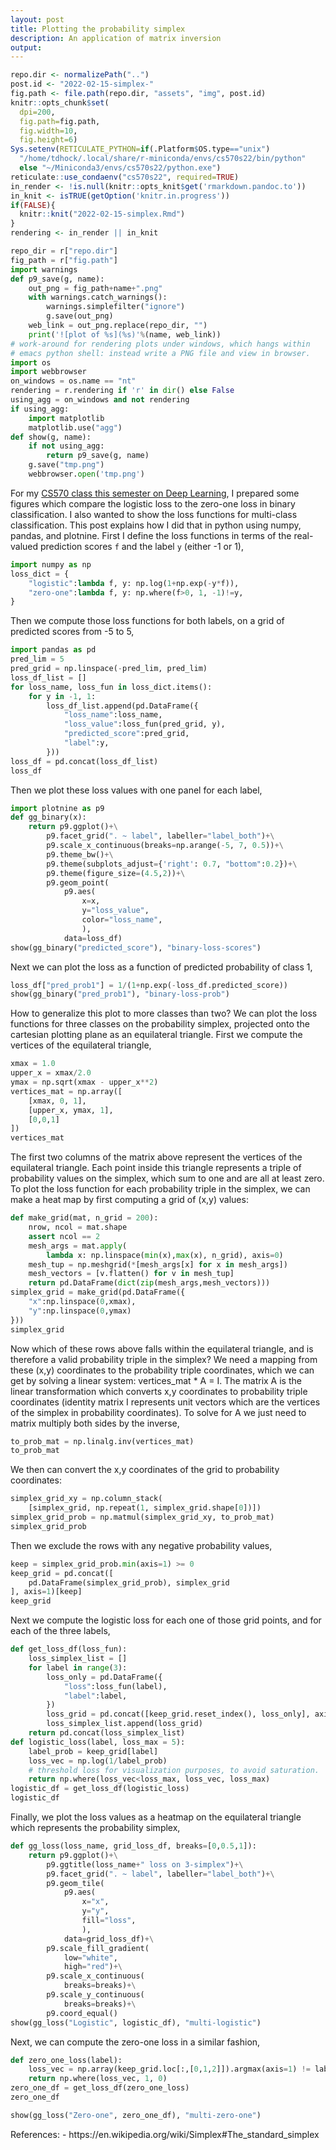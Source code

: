 ```yaml
---
layout: post
title: Plotting the probability simplex
description: An application of matrix inversion 
output:
---
```


```r
repo.dir <- normalizePath("..")
post.id <- "2022-02-15-simplex-"
fig.path <- file.path(repo.dir, "assets", "img", post.id)
knitr::opts_chunk$set(
  dpi=200,
  fig.path=fig.path,
  fig.width=10,
  fig.height=6)
Sys.setenv(RETICULATE_PYTHON=if(.Platform$OS.type=="unix")
  "/home/tdhock/.local/share/r-miniconda/envs/cs570s22/bin/python"
  else "~/Miniconda3/envs/cs570s22/python.exe")
reticulate::use_condaenv("cs570s22", required=TRUE)
in_render <- !is.null(knitr::opts_knit$get('rmarkdown.pandoc.to'))
in_knit <- isTRUE(getOption('knitr.in.progress'))
if(FALSE){
  knitr::knit("2022-02-15-simplex.Rmd")
}
rendering <- in_render || in_knit
```

```python
repo_dir = r["repo.dir"]
fig_path = r["fig.path"]
import warnings
def p9_save(g, name):
    out_png = fig_path+name+".png"
    with warnings.catch_warnings():
        warnings.simplefilter("ignore")
        g.save(out_png)
    web_link = out_png.replace(repo_dir, "")
    print('![plot of %s](%s)'%(name, web_link))
# work-around for rendering plots under windows, which hangs within
# emacs python shell: instead write a PNG file and view in browser.
import os
import webbrowser
on_windows = os.name == "nt"
rendering = r.rendering if 'r' in dir() else False
using_agg = on_windows and not rendering
if using_agg:
    import matplotlib
    matplotlib.use("agg")
def show(g, name):
    if not using_agg:
        return p9_save(g, name)
    g.save("tmp.png")
    webbrowser.open('tmp.png')
```

For my [CS570 class this semester on Deep
Learning](https://github.com/tdhock/cs570-spring-2022), I prepared
some figures which compare the logistic loss to the zero-one loss in
binary classification. I also wanted to show the loss functions for
multi-class classification. This post explains how I did that in
python using numpy, pandas, and plotnine. First I define the loss
functions in terms of the real-valued prediction scores `f` and the
label `y` (either -1 or 1),

```python
import numpy as np
loss_dict = {
    "logistic":lambda f, y: np.log(1+np.exp(-y*f)),
    "zero-one":lambda f, y: np.where(f>0, 1, -1)!=y,
}
```

Then we compute those loss functions for both labels, on a grid of
predicted scores from -5 to 5,

```python
import pandas as pd
pred_lim = 5
pred_grid = np.linspace(-pred_lim, pred_lim)
loss_df_list = []
for loss_name, loss_fun in loss_dict.items():
    for y in -1, 1:
        loss_df_list.append(pd.DataFrame({
            "loss_name":loss_name,
            "loss_value":loss_fun(pred_grid, y),
            "predicted_score":pred_grid,
            "label":y,
        }))
loss_df = pd.concat(loss_df_list)
loss_df
```

Then we plot these loss values with one panel for each label,

```python
import plotnine as p9
def gg_binary(x):
    return p9.ggplot()+\
        p9.facet_grid(". ~ label", labeller="label_both")+\
        p9.scale_x_continuous(breaks=np.arange(-5, 7, 0.5))+\
        p9.theme_bw()+\
        p9.theme(subplots_adjust={'right': 0.7, "bottom":0.2})+\
        p9.theme(figure_size=(4.5,2))+\
        p9.geom_point(
            p9.aes(
                x=x,
                y="loss_value",
                color="loss_name",
                ),
            data=loss_df)
show(gg_binary("predicted_score"), "binary-loss-scores")
```

Next we can plot the loss as a function of predicted probability of
class 1,

```python
loss_df["pred_prob1"] = 1/(1+np.exp(-loss_df.predicted_score))
show(gg_binary("pred_prob1"), "binary-loss-prob")
```

How to generalize this plot to more classes than two? We can plot the
loss functions for three classes on the probability simplex,
projected onto the cartesian plotting plane as an equilateral
triangle. First we compute the vertices of the equilateral triangle,

```python
xmax = 1.0
upper_x = xmax/2.0
ymax = np.sqrt(xmax - upper_x**2)
vertices_mat = np.array([
    [xmax, 0, 1],
    [upper_x, ymax, 1],
    [0,0,1]
])
vertices_mat
```

The first two columns of the matrix above represent the vertices of
the equilateral triangle. Each point inside this triangle represents a
triple of probability values on the simplex, which sum to one and are
all at least zero. To plot the loss function for each probability
triple in the simplex, we can make a heat map by first computing a
grid of (x,y) values:

```python
def make_grid(mat, n_grid = 200):
    nrow, ncol = mat.shape
    assert ncol == 2
    mesh_args = mat.apply(
        lambda x: np.linspace(min(x),max(x), n_grid), axis=0)
    mesh_tup = np.meshgrid(*[mesh_args[x] for x in mesh_args])
    mesh_vectors = [v.flatten() for v in mesh_tup]
    return pd.DataFrame(dict(zip(mesh_args,mesh_vectors)))
simplex_grid = make_grid(pd.DataFrame({
    "x":np.linspace(0,xmax),
    "y":np.linspace(0,ymax)
}))
simplex_grid
```

Now which of these rows above falls within the equilateral triangle,
and is therefore a valid probability triple in the simplex? We need a
mapping from these (x,y) coordinates to the probability triple
coordinates, which we can get by solving a linear system:
vertices_mat * A = I.  The matrix A is the linear transformation which
converts x,y coordinates to probability triple coordinates (identity
matrix I represents unit vectors which are the vertices of the simplex
in probability coordinates). To solve for A we just need to matrix
multiply both sides by the inverse,

```python
to_prob_mat = np.linalg.inv(vertices_mat)
to_prob_mat
```

We then can convert the x,y coordinates of the grid to probability
coordinates:

```python
simplex_grid_xy = np.column_stack(
    [simplex_grid, np.repeat(1, simplex_grid.shape[0])])
simplex_grid_prob = np.matmul(simplex_grid_xy, to_prob_mat)
simplex_grid_prob
```

Then we exclude the rows with any negative probability values,

```python
keep = simplex_grid_prob.min(axis=1) >= 0
keep_grid = pd.concat([
    pd.DataFrame(simplex_grid_prob), simplex_grid
], axis=1)[keep]
keep_grid
```

Next we compute the logistic loss for each one of those grid points,
and for each of the three labels,

```python
def get_loss_df(loss_fun):
    loss_simplex_list = []
    for label in range(3):
        loss_only = pd.DataFrame({
            "loss":loss_fun(label),
            "label":label,
        })
        loss_grid = pd.concat([keep_grid.reset_index(), loss_only], axis=1)
        loss_simplex_list.append(loss_grid)
    return pd.concat(loss_simplex_list)
def logistic_loss(label, loss_max = 5):
    label_prob = keep_grid[label]
    loss_vec = np.log(1/label_prob)
    # threshold loss for visualization purposes, to avoid saturation.
    return np.where(loss_vec<loss_max, loss_vec, loss_max)
logistic_df = get_loss_df(logistic_loss)
logistic_df
```

Finally, we plot the loss values as a heatmap on the equilateral
triangle which represents the probability simplex,

```python
def gg_loss(loss_name, grid_loss_df, breaks=[0,0.5,1]):
    return p9.ggplot()+\
        p9.ggtitle(loss_name+" loss on 3-simplex")+\
        p9.facet_grid(". ~ label", labeller="label_both")+\
        p9.geom_tile(
            p9.aes(
                x="x",
                y="y",
                fill="loss",
                ),
            data=grid_loss_df)+\
        p9.scale_fill_gradient(
            low="white",
            high="red")+\
        p9.scale_x_continuous(
            breaks=breaks)+\
        p9.scale_y_continuous(
            breaks=breaks)+\
        p9.coord_equal()
show(gg_loss("Logistic", logistic_df), "multi-logistic")
```

Next, we can compute the zero-one loss in a similar fashion,

```python
def zero_one_loss(label):
    loss_vec = np.array(keep_grid.loc[:,[0,1,2]]).argmax(axis=1) != label
    return np.where(loss_vec, 1, 0)
zero_one_df = get_loss_df(zero_one_loss)
zero_one_df
```

```python
show(gg_loss("Zero-one", zero_one_df), "multi-zero-one")
```

References:
- https://en.wikipedia.org/wiki/Simplex#The_standard_simplex
